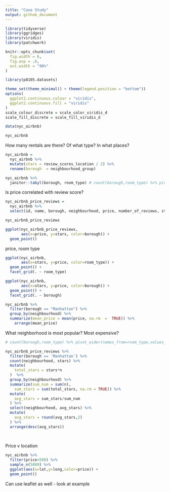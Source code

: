 ```yaml
---
title: "Case Study"
output: github_document
---
```


```r
library(tidyverse)
library(ggridges)
library(viridis)
library(patchwork)

knitr::opts_chunk$set(
  fig.width = 6,
  fig.asp = .6,
  out.width = "90%"
)

```

```r

library(p8105.datasets)

theme_set(theme_minimal() + theme(legend.position = "bottom"))
options(
  ggplot2.continuous.colour = "viridis",
  ggplot2.continuous.fill = "viridis"
)
scale_colour_discrete = scale_color_viridis_d
scale_fill_discrete = scale_fill_viridis_d

```


```r

data(nyc_airbnb)

```

```r

nyc_airbnb

```

How many rentals are there?  Of  what  type? In what places?

```r

nyc_airbnb = 
  nyc_airbnb %>%
  mutate(stars = review_scores_location / 2) %>%
  rename(borough  = neighbourhood_group)


```


```r

nyc_airbnb %>%
  janitor::tabyl(borough, room_type) # count(borough,room_type) %>% pivot_wider(names_from=room_type,values_from=n)


```


Is  price correlated with review score?

```r

nyc_airbnb_price_reviews = 
  nyc_airbnb %>%
  select(id, name, borough, neighbourhood, price, number_of_reviews, stars)

nyc_airbnb_price_reviews

```


```r

ggplot(nyc_airbnb_price_reviews, 
       aes(x=price, y=stars, color=borough)) +
  geom_point()


```

price, room type
```r

ggplot(nyc_airbnb, 
       aes(x=stars, y=price, color=room_type)) +
  geom_point() +
  facet_grid(. ~ room_type)

```


```r

ggplot(nyc_airbnb, 
       aes(x=stars, y=price, color=borough)) +
  geom_point() +
  facet_grid(. ~ borough)

```

```r

nyc_airbnb %>%
  filter(borough == "Manhattan") %>%
  group_by(neighbourhood) %>%
  summarize(mean_price = mean(price, na.rm  =  TRUE)) %>%
    arrange(mean_price)

```



What neighborhood is most popular? Most expensive?

```r

# count(borough,room_type) %>% pivot_wider(names_from=room_type,values_from=n)

nyc_airbnb_price_reviews %>%
  filter(borough == 'Manhattan') %>%
  count(neighbourhood, stars) %>%
  mutate(
    total_stars = stars*n
  )  %>%
  group_by(neighbourhood) %>%
  summarize(sum_num = sum(n),
    sum_stars = sum(total_stars, na.rm = TRUE)) %>%
  mutate(
    avg_stars = sum_stars/sum_num
  ) %>%
  select(neighbourhood, avg_stars) %>%
  mutate(
    avg_stars = round(avg_stars,2) 
  ) %>%
  arrange(desc(avg_stars))
  
  


```


Price v location

```r

nyc_airbnb %>%
  filter(price<500) %>%
  sample_n(5000) %>%
  ggplot(aes(x=lat,y=long,color=price)) +
  geom_point()

```


Can use leaflet as well - look at example



